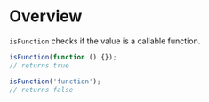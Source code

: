 <Meta title="Validation/isFunction" />

# Overview

`isFunction` checks if the value is a callable function.

```js
isFunction(function () {});
// returns true

isFunction('function');
// returns false
```
